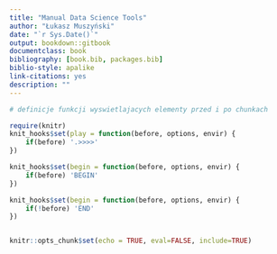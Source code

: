```yaml
--- 
title: "Manual Data Science Tools"
author: "Łukasz Muszyński"
date: "`r Sys.Date()`"
output: bookdown::gitbook
documentclass: book
bibliography: [book.bib, packages.bib]
biblio-style: apalike
link-citations: yes
description: ""
---
```





```r

# definicje funkcji wyswietlajacych elementy przed i po chunkach

require(knitr)
knit_hooks$set(play = function(before, options, envir) {
    if(before) '.>>>>'
})

knit_hooks$set(begin = function(before, options, envir) {
    if(before) 'BEGIN'
})

knit_hooks$set(begin = function(before, options, envir) {
    if(!before) 'END'
})


knitr::opts_chunk$set(echo = TRUE, eval=FALSE, include=TRUE)


```



